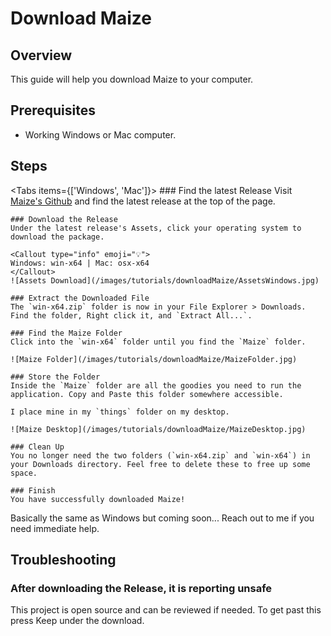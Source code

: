 
# Download Maize

## Overview

This guide will help you download Maize to your computer.

## Prerequisites

- Working Windows or Mac computer.

## Steps

<Tabs items={['Windows', 'Mac']}>
<Tab>
<Steps>
    ### Find the latest Release
    Visit [Maize's Github](https://github.com/cobmin/Maize/releases) and find the latest release at the top of the page.

    ### Download the Release
    Under the latest release's Assets, click your operating system to download the package.
    
    <Callout type="info" emoji="💡">
    Windows: win-x64 | Mac: osx-x64
    </Callout>
    ![Assets Download](/images/tutorials/downloadMaize/AssetsWindows.jpg)

    ### Extract the Downloaded File
    The `win-x64.zip` folder is now in your File Explorer > Downloads. Find the folder, Right click it, and `Extract All...`.

    ### Find the Maize Folder
    Click into the `win-x64` folder until you find the `Maize` folder.

    ![Maize Folder](/images/tutorials/downloadMaize/MaizeFolder.jpg)

    ### Store the Folder
    Inside the `Maize` folder are all the goodies you need to run the application. Copy and Paste this folder somewhere accessible. 
    
    I place mine in my `things` folder on my desktop.
    
    ![Maize Desktop](/images/tutorials/downloadMaize/MaizeDesktop.jpg)
    
    ### Clean Up
    You no longer need the two folders (`win-x64.zip` and `win-x64`) in your Downloads directory. Feel free to delete these to free up some space.
    
    ### Finish
    You have successfully downloaded Maize! 

</Steps>
</Tab>
<Tab>Basically the same as Windows but coming soon... Reach out to me if you need immediate help.</Tab>
</Tabs>

## Troubleshooting
### After downloading the Release, it is reporting unsafe
This project is open source and can be reviewed if needed. To get past this press Keep under the download.

<ImageStacking image1="/images/tutorials/downloadMaize/KeepFile.jpg" image2="/images/tutorials/downloadMaize/KeepFileTwo.jpg" />
